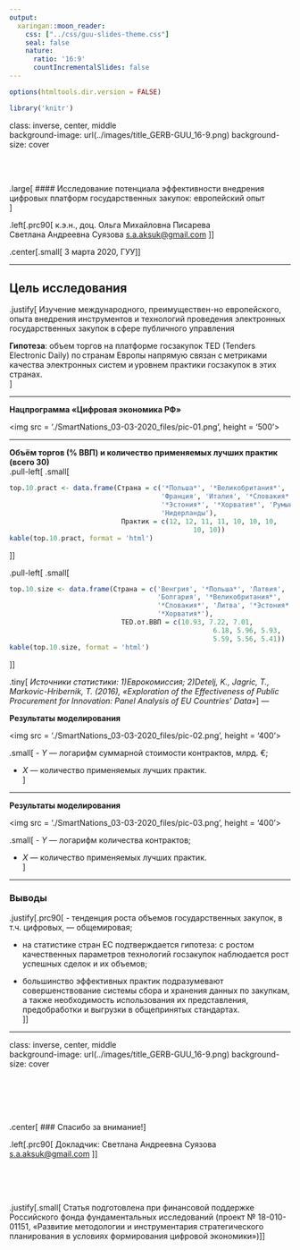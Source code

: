 ```yaml
---
output:
  xaringan::moon_reader:
    css: ["../css/guu-slides-theme.css"]
    seal: false
    nature:
      ratio: '16:9'
      countIncrementalSlides: false
---
```


```r
options(htmltools.dir.version = FALSE)

library('knitr')

```

class: inverse, center, middle  
background-image: url(../images/title_GERB-GUU_16-9.png)
background-size: cover

</br></br>

.large[
#### Исследование потенциала эффективности внедрения цифровых платформ государственных закупок: европейский опыт   
]

.left[.prc90[
к.э.н., доц. Ольга Михайловна Писарева </br>
Светлана Андреевна Суязова [s.a.aksuk@gmail.com](mailto:s.a.aksuk@gmail.com)  ]]

.center[.small[
3 марта 2020, ГУУ
]]

---

## Цель исследования

.justify[
Изучение международного, преимуществен-но европейского, опыта внедрения инструментов и технологий проведения электронных государственных закупок в сфере публичного управления

**Гипотеза**: объем торгов на платформе госзакупок TED (Tenders Electronic Daily) по странам Европы напрямую связан с метриками качества электронных систем и уровнем практики госзакупок в этих странах.    
]

---

**Нацпрограмма «Цифровая экономика РФ»**   

<img src = './SmartNations_03-03-2020_files/pic-01.png', height = '500'>

---

**Объём торгов (% ВВП) и количество применяемых лучших практик (всего 30)**   
.pull-left[
.small[
```r
top.10.pract <- data.frame(Страна = c('*Польша*', '*Великобритания*',
                                      'Франция', 'Италия', '*Словакия*',
                                      '*Эстония*', '*Хорватия*', 'Румыния',
                                      'Нидерланды'),
                            Практик = c(12, 12, 11, 11, 10, 10, 10,
                                              10, 10))
kable(top.10.pract, format = 'html')

```
]]

.pull-left[
.small[
```r
top.10.size <- data.frame(Страна = c('Венгрия', '*Польша*', 'Латвия',
                                     'Болгария', '*Великобритания*',
                                     '*Словакия*', 'Литва', '*Эстония*',
                                     '*Хорватия*'),
                            TED.от.ВВП = c(10.93, 7.22, 7.01,
                                                   6.18, 5.96, 5.93,
                                                   5.59, 5.56, 5.41))
kable(top.10.size, format = 'html')

```
]]

.tiny[
*Источники статистики: 1)Еврокомиссия; 2)Detelj, K., Jagric, T., Markovic-Hribernik, T. (2016), «Exploration of the Effectiveness of Public Procurement for Innovation: Panel Analysis of EU Countries' Data»*
]
---

**Результаты моделирования**

<img src = './SmartNations_03-03-2020_files/pic-02.png', height = '400'>

.small[
- $Y$ — логарифм суммарной стоимости контрактов, млрд. €;   

- $X$ — количество применяемых лучших практик.   
]

---

**Результаты моделирования**

<img src = './SmartNations_03-03-2020_files/pic-03.png', height = '400'>

.small[
- $Y$ — логарифм количества контрактов;   

- $X$ — количество применяемых лучших практик.   
]

---

### Выводы

.justify[.prc90[
- тенденция роста объемов государственных закупок, в т.ч. цифровых, — общемировая;   

- на статистике стран ЕС подтверждается гипотеза: с ростом качественных параметров технологий госзакупок наблюдается рост успешных сделок и их объемов;    

- большинство эффективных практик подразумевают совершенствование системы сбора и хранения данных по закупкам, а также необходимость использования их представления, предобработки и выгрузки в общепринятых стандартах.  
]]

---

class: inverse, center, middle  
background-image: url(../images/title_GERB-GUU_16-9.png)
background-size: cover

</br></br></br></br>

.center[
### Спасибо за внимание!
]

.left[.prc90[
Докладчик: Светлана Андреевна Суязова [s.a.aksuk@gmail.com](mailto:s.a.aksuk@gmail.com)  ]]

</br></br></br>

.justify[.small[
Статья подготовлена при финансовой поддержке Российского фонда фундаментальных исследований (проект № 18-010-01151, «Развитие методологии и инструментария стратегического планирования в условиях формирования цифровой экономики»)
]]
